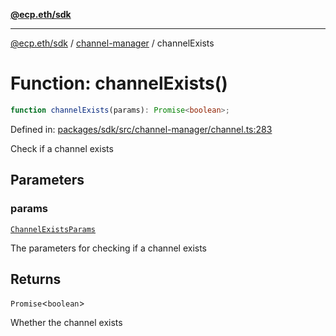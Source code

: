 [**@ecp.eth/sdk**](../../index.mdx)

***

[@ecp.eth/sdk](/sdk-reference/index.mdx) / [channel-manager](/sdk-reference/channel-manager/index.mdx) / channelExists

# Function: channelExists()

```ts
function channelExists(params): Promise<boolean>;
```

Defined in: [packages/sdk/src/channel-manager/channel.ts:283](https://github.com/ecp-eth/comments-monorepo/blob/main/packages/sdk/src/channel-manager/channel.ts#L283)

Check if a channel exists

## Parameters

### params

[`ChannelExistsParams`](/sdk-reference/channel-manager/type-aliases/ChannelExistsParams.mdx)

The parameters for checking if a channel exists

## Returns

`Promise`\<`boolean`\>

Whether the channel exists
